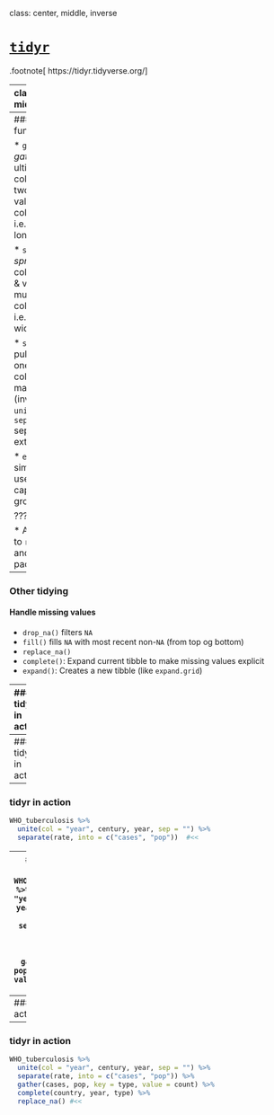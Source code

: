 class: center, middle, inverse

# [`tidyr`](https://tidyr.tidyverse.org/)

.footnote[
https://tidyr.tidyverse.org/
]


---
class: center, middle

> The goal of `tidyr` is to help you create **tidy data**.

.footnote[
https://tidyr.tidyverse.org/
]



---
### Key tidyr functions

* `gather()`: *gathers* ultiple columns into two key-value columns
  - i.e. wide to long format

* `spread()`: *spreads* two columns (key & value) into multiple columns
  - i.e. long to wide format

* `separate()`: pulls apart one `character` column into many (inverse of `unite()`)
  - `separate_rows` separate into extra rows
  
* `extract()`: similar, but uses regex to capture groups


???

* Alternative to `reshape` and `reshape2` packages.



---
### Other tidying
#### Handle missing values
* `drop_na()`  filters `NA`
* `fill()`  fills `NA` with most recent non-`NA` (from top og bottom)
* `replace_na()`
* `complete()`: Expand current tibble to make missing values explicit
* `expand()`: Creates a new tibble (like `expand.grid`)


---
### tidyr in action
```r
WHO_tuberculosis <- table5[-6, ]
WHO_tuberculosis #<<
```

.footnote[
http://www.who.int/tb/country/data/download/en/
`tidyr::table5`
]

---
### tidyr in action
```r
WHO_tuberculosis %>% 
  unite(col = "year", century, year, sep = "")   #<<
```

---
### tidyr in action
```r
WHO_tuberculosis %>% 
  unite(col = "year", century, year, sep = "") %>% 
  separate(rate, into = c("cases", "pop"))  #<<
```

---
### tidyr in action
```r
WHO_tuberculosis %>% 
  unite(col = "year", century, year, sep = "") %>% 
  separate(rate, into = c("cases", "pop")) %>% 
  gather(cases, pop, key = type, value = count) #<<
```

---
### tidyr in action
```r
WHO_tuberculosis %>% 
  unite(col = "year", century, year, sep = "") %>% 
  separate(rate, into = c("cases", "pop")) %>% 
  gather(cases, pop, key = type, value = count) %>% 
  complete(country, year, type) #<<
```

---
### tidyr in action
```r
WHO_tuberculosis %>% 
  unite(col = "year", century, year, sep = "") %>% 
  separate(rate, into = c("cases", "pop")) %>% 
  gather(cases, pop, key = type, value = count) %>% 
  complete(country, year, type) %>% 
  replace_na() #<<
```











